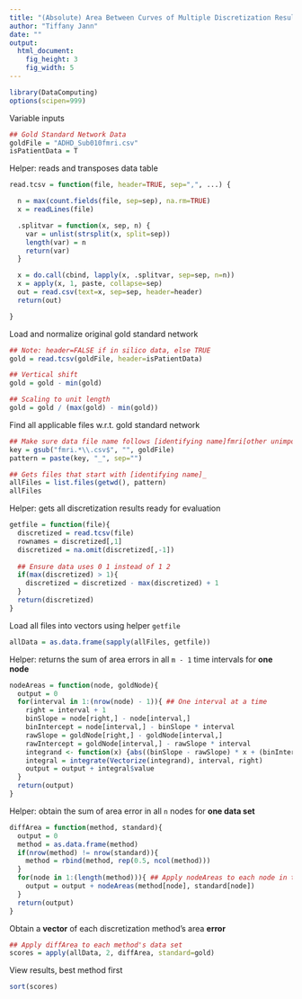 ```yaml
---
title: "(Absolute) Area Between Curves of Multiple Discretization Results for One Data Set"
author: "Tiffany Jann"
date: ""
output:
  html_document:
    fig_height: 3
    fig_width: 5
---
```

```r
library(DataComputing)
options(scipen=999)
```

Variable inputs
```r
## Gold Standard Network Data
goldFile = "ADHD_Sub010fmri.csv"
isPatientData = T
```

Helper: reads and transposes data table
```r
read.tcsv = function(file, header=TRUE, sep=",", ...) {

  n = max(count.fields(file, sep=sep), na.rm=TRUE)
  x = readLines(file)

  .splitvar = function(x, sep, n) {
    var = unlist(strsplit(x, split=sep))
    length(var) = n
    return(var)
  }

  x = do.call(cbind, lapply(x, .splitvar, sep=sep, n=n))
  x = apply(x, 1, paste, collapse=sep) 
  out = read.csv(text=x, sep=sep, header=header)
  return(out)

}
```

Load and normalize original gold standard network
```r
## Note: header=FALSE if in silico data, else TRUE
gold = read.tcsv(goldFile, header=isPatientData)

## Vertical shift
gold = gold - min(gold)

## Scaling to unit length
gold = gold / (max(gold) - min(gold))
```

Find all applicable files w.r.t. gold standard network
```r
## Make sure data file name follows [identifying name]fmri[other unimportant identifiers].csv
key = gsub("fmri.*\\.csv$", "", goldFile)
pattern = paste(key, "_", sep="")

## Gets files that start with [identifying name]_
allFiles = list.files(getwd(), pattern)
allFiles
```

Helper: gets all discretization results ready for evaluation
```r
getfile = function(file){
  discretized = read.tcsv(file)
  rownames = discretized[,1]
  discretized = na.omit(discretized[,-1])
  
  ## Ensure data uses 0 1 instead of 1 2
  if(max(discretized) > 1){
    discretized = discretized - max(discretized) + 1
  }
  return(discretized)
}
```

Load all files into vectors using helper `getfile`
```r
allData = as.data.frame(sapply(allFiles, getfile))
```

Helper: returns the sum of area errors in all `m - 1` time intervals for **one node**
```r
nodeAreas = function(node, goldNode){
  output = 0
  for(interval in 1:(nrow(node) - 1)){ ## One interval at a time
    right = interval + 1
    binSlope = node[right,] - node[interval,]
    binIntercept = node[interval,] - binSlope * interval
    rawSlope = goldNode[right,] - goldNode[interval,]
    rawIntercept = goldNode[interval,] - rawSlope * interval
    integrand <- function(x) {abs((binSlope - rawSlope) * x + (binIntercept - rawIntercept))}
    integral = integrate(Vectorize(integrand), interval, right)
    output = output + integral$value
  }
  return(output)
}
```

Helper: obtain the sum of area error in all `n` nodes for **one data set**
```r
diffArea = function(method, standard){
  output = 0
  method = as.data.frame(method)
  if(nrow(method) != nrow(standard)){
    method = rbind(method, rep(0.5, ncol(method)))
  }
  for(node in 1:(length(method))){ ## Apply nodeAreas to each node in this method
    output = output + nodeAreas(method[node], standard[node])
  }
  return(output)
}
```

Obtain a **vector** of each discretization method's area **error**
```r
## Apply diffArea to each method's data set
scores = apply(allData, 2, diffArea, standard=gold)
```

View results, best method first
```r
sort(scores)
```